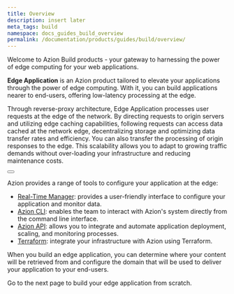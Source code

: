 ```yaml
---
title: Overview
description: insert later
meta_tags: build
namespace: docs_guides_build_overview
permalink: /documentation/products/guides/build/overview/
---
```


Welcome to Azion Build products - your gateway to harnessing the power of edge computing for your web applications. 

**Edge Application** is an Azion product tailored to elevate your applications through the power of edge computing. With it, you can build applications nearer to end-users, offering low-latency processing at the edge.

Through reverse-proxy architecture, Edge Application processes user requests at the edge of the network. By directing requests to origin servers and utilizing edge caching capabilities, following requests can access data cached at the network edge, decentralizing storage and optimizing data transfer rates and efficiency. You can also transfer the processing of origin responses to the edge. This scalability allows you to adapt to growing traffic demands without over-loading your infrastructure and reducing maintenance costs.

<Button href="link_edge_foundations" text="Go to Edge Foundations"></Button>

Azion provides a range of tools to configure your application at the edge: 

- [Real-Time Manager](link_manager): provides a user-friendly interface to configure your application and monitor data.
- [Azion CLI](link_cli_doc): enables the team to interact with Azion's system directly from the command line interface.
- [Azion API](link_api_doc): allows you to integrate and automate application deployment, scaling, and monitoring processes.
- [Terraform](link_terraform_doc): integrate your infrastructure with Azion using Terraform.

When you build an edge application, you can determine where your content will be retrieved from and configure the domain that will be used to deliver your application to your end-users.

Go to the next page to build your edge application from scratch.
